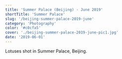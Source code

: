 ---
title: 'Summer Palace (Beijing) - June 2019'
shortTitle: 'Summer Palace'
slug: '/beijing-summer-palace-2019-june'
category: 'Photography'
color: '#c0cfa5'
cover: './beijing-summer-palace-2019-june-pic1.jpg'
date: '2019-06-01'
---

Lotuses shot in Summer Palace, Beijing.
